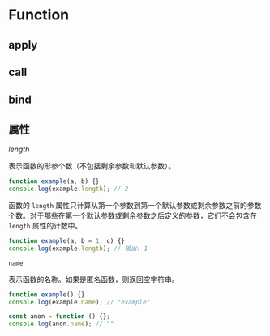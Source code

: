 
# Function

## apply

## call

## bind

## 属性

_length_

表示函数的形参个数（不包括剩余参数和默认参数）。

```js
function example(a, b) {}
console.log(example.length); // 2
```

函数的 `length` 属性只计算从第一个参数到第一个默认参数或剩余参数之前的参数个数。对于那些在第一个默认参数或剩余参数之后定义的参数，它们不会包含在 `length` 属性的计数中。

```js
function example(a, b = 1, c) {}
console.log(example.length); // 输出: 1
```

`name`

表示函数的名称。如果是匿名函数，则返回空字符串。

```js
function example() {}
console.log(example.name); // "example"

const anon = function () {};
console.log(anon.name); // ""
```
